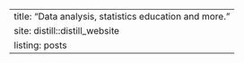 ---
title: "Data analysis, statistics education and more."
site: distill::distill_website
listing: posts
---
